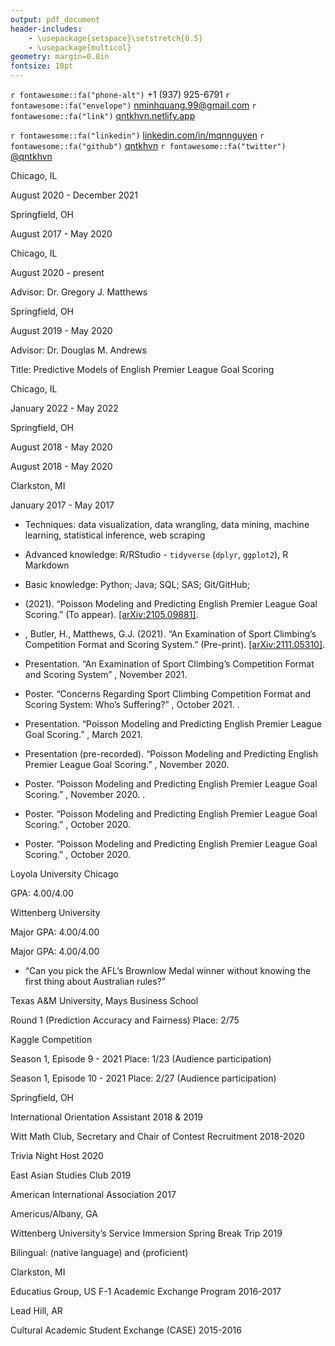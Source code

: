 ```yaml
---
output: pdf_document
header-includes:
    - \usepackage{setspace}\setstretch{0.5}
    - \usepackage{multicol}
geometry: margin=0.8in
fontsize: 10pt
---
```


\sffamily

\pagestyle{empty}

\center \LARGE \textbf{Ngoc Minh Quang Nguyen}

\normalsize

`r fontawesome::fa("phone-alt")` +1 (937) 925-6791 \qquad
`r fontawesome::fa("envelope")` <nminhquang.99@gmail.com> \qquad
`r fontawesome::fa("link")` [qntkhvn.netlify.app](https://qntkhvn.netlify.app)

`r fontawesome::fa("linkedin")` [linkedin.com/in/mqnnguyen](https://www.linkedin.com/in/mqnnguyen) \qquad
`r fontawesome::fa("github")` [qntkhvn](https://github.com/qntkhvn) \qquad
`r fontawesome::fa("twitter")` [\@qntkhvn](https://twitter.com/qntkhvn) \qquad

<!-- ## Contact Information -->

<!-- -   Born: August 6, 1999, Nha Trang, Khanh Hoa, Vietnam -->

<!-- -   Nationality: Vietnamese -->

<!-- -   US Visa Status: F-1 (Full-time Academic Student) -->

\raggedright

\vspace{\baselineskip}
\vspace{\baselineskip}
\vspace{\baselineskip}
\large \textbf{EDUCATION}
\hrulefill
\normalsize
\vspace{\baselineskip}
    
\textbf{Loyola University Chicago} \hspace*{\fill} Chicago, IL

\textbf{Master of Science, Applied Statistics} \hspace*{\fill} August 2020 - December 2021
\begin{itemize}
\item GPA: 4.00/4.00 
\end{itemize}

\vspace{2mm}

\textbf{Wittenberg University} \hspace*{\fill} Springfield, OH

\textbf{Bachelor of Science, Mathematics and Data Science} \hspace*{\fill} August 2017 - May 2020
\begin{itemize}
\item Summa Cum Laude; GPA: 3.97/4.00
\item Departmental Honors in Mathematics
\item Phi Beta Kappa and Pi Mu Epsilon
\end{itemize}
    
<!-- ## Research Interests -->
<!-- \begin{itemize} -->
<!--     \item[] Sports Analytics; Data Visualization; R Packages; Mathematical Statistics. -->
<!-- \end{itemize} -->

\vspace{\baselineskip}
\vspace{\baselineskip}
\vspace{\baselineskip}
\large \textbf{RESEARCH INTERESTS}
\hrulefill
\normalsize

\begin{itemize} 
\onehalfspacing
\item[] Data science, supervised learning; statistical applications in sports; data visualization; reproducibility in data science; statistics and data science education; statistical consulting.
\end{itemize}

\setstretch{0.55}

\vspace{\baselineskip}
\vspace{\baselineskip}
\vspace{\baselineskip}
\large \textbf{RESEARCH EXPERIENCE}
\hrulefill
\normalsize
\vspace{\baselineskip}

\textbf{Loyola University Chicago} \hspace*{\fill} Chicago, IL

\textbf{Graduate Research Assistant} \hspace*{\fill} August 2020 - present

Advisor: Dr. Gregory J. Matthews

\begin{itemize} 
\item Project: Estimating the aging curves in baseball using multiple imputation with a hierarchical structure.
\item Project: Evaluating the concerns regarding the combined competition format and rank-product scoring in sport climbing through simulations and data analysis.
\item Project: Statistical models for inferring the gender of stickleback fossil. 
\end{itemize}

<!-- \textit{Estimating Aging Curves in Baseball using Multiple Imputation}. Advised by Dr. Gregory J. Matthews. -->

\vspace{2mm}

\textbf{Wittenberg University} \hspace*{\fill} Springfield, OH

\textbf{Senior Honors Thesis} \hspace*{\fill} August 2019 - May 2020

Advisor: Dr. Douglas M. Andrews

Title: Predictive Models of English Premier League Goal Scoring

\begin{itemize} 
\item Determined that the Poisson process provides a good fit for modeling the time and event properties of goal scoring in the English Premier League
\item Utilized Poisson regression to simulate and predict the outcomes for a Premier League season.
\end{itemize}

<!-- \begin{itemize}  -->
<!--     \item Wittenberg University, Department of Mathematics and Computer Science, Springfield, Ohio -->
<!--     \item[] Senior Honors Thesis Research \hspace*{\fill} August 2019 - May 2020 -->
<!--     \item[] \textit{Predictive Models of English Premier League Goal Scoring}. Advised by Dr. Douglas M. Andrews. -->
<!-- \end{itemize} -->

\vspace{\baselineskip}
\vspace{\baselineskip}
\vspace{\baselineskip}
\large \textbf{ACADEMIC EXPERIENCE}
\hrulefill
\normalsize
\vspace{\baselineskip}

\textbf{Loyola University Chicago, Department of Mathematics and Statistics} \hspace*{\fill} Chicago, IL

\textbf{Instructor} \hspace*{\fill} January 2022 - May 2022

\begin{itemize}

\item Appointed as a part-time instructor for Spring 2022 semester.

\item Courses: Fundamentals of Statistics (STAT 103, 2 sections)

\end{itemize}

\vspace{2mm}

\textbf{Wittenberg University} \hspace*{\fill} Springfield, OH

\textbf{Math Workshop Head Tutor} \hspace*{\fill} August 2018 - May 2020

\begin{itemize}

\item Tutored all levels of Mathematics and Statistics/Data Science; and introductory levels of Computer Science, Economics, and Chemistry.  Worked with students one-on-one as well as in small groups.

\item Coordinated annual GRE Quantitative training sessions. Created basic math skills assessment worksheets for introductory-level Statistics classes.

\item Performed daily updates on student activity tracking database. Analyzed time data and fixed bad time entries.

\item Assisted the director with the transition to remote tutoring and implementing new video conferencing platform.

\end{itemize}

\vspace{2mm}

\textbf{Faculty Aide (Teaching/Research Assistant)} \hspace*{\fill} August 2018 - May 2020

\begin{itemize}

\item Provided aid to Dr. Sunny Jeong with Business courses including International Business, Business Research Methods, Global Social Entrepreneurship, and Business Ethics and Leadership.

\item Updated course websites, created and graded online assignments, and compiled student grades.

\item Participated in professor’s research on finding new literature and resources. Developed new learning case studies and reading questions.    
    
\end{itemize}

\vspace{2mm}

\textbf{Clarkston Senior High School} \hspace*{\fill} Clarkston, MI

\textbf{S.U.M. (Student Understanding Math) Assistant} \hspace*{\fill} January 2017 - May 2017

\begin{itemize}

\item Facilitated daily Algebra II lessons and assisted students with in-class materials and homework assignments.

\end{itemize}

\vspace{\baselineskip}
\vspace{\baselineskip}
\vspace{\baselineskip}
\large \textbf{COMPUTING SKILLS}
\hrulefill
\normalsize
\vspace{\baselineskip}

-   Techniques: data visualization, data wrangling, data mining, machine learning, statistical inference, web scraping

-   Advanced knowledge: R/RStudio - `tidyverse` (`dplyr`, `ggplot2`), R Markdown

-   Basic knowledge: Python; Java; SQL; SAS; Git/GitHub; \LaTeX

\vspace{\baselineskip}
\vspace{\baselineskip}
\vspace{\baselineskip}
\large \textbf{PAPERS}
\hrulefill
\normalsize
\vspace{\baselineskip}

-   \textbf{Nguyen, Q.} (2021). "Poisson Modeling and Predicting English Premier League Goal Scoring." \textit{New England Journal of Statistics in Data Science} (To appear). [[arXiv:2105.09881]](https://arxiv.org/abs/2105.09881).

-   \textbf{Nguyen, Q.}, Butler, H., Matthews, G.J. (2021). "An Examination of Sport Climbing's Competition Format and Scoring System." (Pre-print). [[arXiv:2111.05310]](https://arxiv.org/abs/2111.05310).

\vspace{\baselineskip}
\vspace{\baselineskip}
\vspace{\baselineskip}
\large \textbf{PRESENTATIONS \& POSTERS}
\hrulefill
\normalsize
\vspace{\baselineskip}

-   Presentation. "An Examination of Sport Climbing's Competition Format and Scoring System" \textit{Reproducible Research Competition, Carnegie Mellon Sports Analytics Conference}, November 2021. \textbf{Open Methodology Track Winner}

-   Poster. "Concerns Regarding Sport Climbing Competition Format and Scoring System: Who's Suffering?" \textit{UConn Sports Analytics Conference}, October 2021. \textbf{Student Poster Award Winner}.

-   Presentation. "Poisson Modeling and Predicting English Premier League Goal Scoring." \textit{Graduate Research Symposium, Loyola University Chicago}, March 2021.

-   Presentation (pre-recorded). "Poisson Modeling and Predicting English Premier League Goal Scoring." \textit{Midwest Sports Analytics Meeting}, November 2020.

<!-- -   Presentation. "Poisson Modeling and Predicting English Premier League Goal Scoring." International Research Symposium, International Education Week, Loyola University Chicago, November 2020. -->

<!-- -   Presentation. "Poisson Modeling and Predicting English Premier League Goal Scoring." Ohio State Sports Analytics Conference, November 2020. -->

-   Poster. "Poisson Modeling and Predicting English Premier League Goal Scoring." \textit{NextGen: Data Science Day, New England Statistical Society}, November 2020. \textbf{Poster Competition Co-Winner, Undergrad/MS Group}.

-   Poster. "Poisson Modeling and Predicting English Premier League Goal Scoring." \textit{Carnegie Mellon Sports Analytics Conference}, October 2020.

-   Poster. "Poisson Modeling and Predicting English Premier League Goal Scoring." \textit{UConn Sports Analytics Conference}, October 2020.

<!-- -   Presentation (pre-recorded). "\textit{Something Fishy About Manchester United’s Distribution of Goals Scored.}" Department of Mathematics and Computer Science’s Colloquium Series, Wittenberg University, October 2020. -->

\vspace{\baselineskip}
\vspace{\baselineskip}
\vspace{\baselineskip}
\large \textbf{HONORS \& AWARDS}
\hrulefill
\normalsize
\vspace{\baselineskip}

\begin{itemize}

\item \textbf{Reproducible Research Competition Winner}, Open Methodology Track, Carnegie Mellon Sports Analytics Conference (CMSAC), 2021.

\item \textbf{Best Student Poster Award}, UConn Sports Analytics Symposium (UCSAS), 2021

\item \textbf{Poster Competition Co-Winner}, Undergrad/MS Group, New England Statistical Society (NESS) - NextGen: Data Science Day, 2020

\item \textbf{Merit Award}, MS in Applied Statistics Program, Loyola University Chicago, 2020-2021.

\item \textbf{Summa Cum Laude}. Graduated with the highest distinction, Wittenberg University, 2020.

\item \textbf{Departmental Honors in Mathematics}, Department of Mathematics and Computer Science, Wittenberg University, 2020.

\item \textbf{Phi Beta Kappa}, Omicron of Ohio Chapter, Wittenberg University, 2020.

\item \textbf{Pi Mu Epsilon}, Ohio Upsilon Chapter, Wittenberg University, 2020.

\item \textbf{The Charles and Elsie Little Mathematics Award}, Department of Mathematics and Computer Science, Wittenberg University, 2020
\begin{itemize}
\item Awarded to the most outstanding senior mathematics and data science majors.
\end{itemize}

\item \textbf{Pick and Pen}, Wittenberg University, 2019.
    
\item \textbf{Mathematics 202 Award}, Department of Mathematics and Computer Science, Wittenberg University, 2018.
\begin{itemize}
\item Awarded to an outstanding first-year student in the introductory calculus sequence.
\end{itemize}
    
\item \textbf{Textbook Award}, Department of Mathematics and Computer Science, Wittenberg University, 2018.
\begin{itemize}
\item Awarded to first-year students majoring in the Department of Mathematics and Computer Science.
\end{itemize}

\item \textbf{Phi Eta Sigma}, Wittenberg University, 2018.

\item \textbf{Dean's List}, Wittenberg University, Fall 2017 - Spring 2020 (all semesters).
    
\item \textbf{International Student Scholarship} and \textbf{International Student Grant Program}, Wittenberg University, 2017-2020

\end{itemize}
    
<!-- -   Other Honors -->

<!--     -   The Charles E. Chatfield Global Awareness Award Nominee, Wittenberg University, Spring 2020 -->

<!--     -   Homecoming Royalty Nominee, Wittenberg University, Fall 2019 -->

\vspace{\baselineskip}
\vspace{\baselineskip}
\vspace{\baselineskip}
\large \textbf{COURSEWORK}
\hrulefill
\normalsize
\vspace{\baselineskip}

\textbf{Graduate} \hspace*{\fill} Loyola University Chicago

\textbf{Statistics} \hspace*{\fill} GPA: 4.00/4.00

\vspace{1mm}

\begin{multicols}{2}
\begin{itemize}
\item Predictive Analytics
\item Statistical Computation and Simulation
\item Statistical Consulting
\item Statistical Design and Analysis of Experiments
\item Advanced Statistical Inference (Independent Study)
\item Nonparametric Statistics 
\item Categorical Data Analysis
\item Probability \& Mathematical Statistics
\item Applied Regression Analysis 
\item SAS Programming \& Applied Statistics 
\end{itemize}
\end{multicols}

\textbf{Undergraduate} \hspace*{\fill} Wittenberg University

\textbf{Statistics/Data Science} \hspace*{\fill} Major GPA: 4.00/4.00

\vspace{1mm}

\begin{multicols}{2}
\begin{itemize}
\item Mathematical Statistics
\item Univariate Probability
\item Statistical Modeling
\item Introduction to Data Science with R
\item Computer Programming II with Java
\item Computer Programming I with Python
\item Databases
\item Introductory Statistics/Data Analysis
\end{itemize}
\end{multicols}

\textbf{Mathematics} \hspace*{\fill} Major GPA: 4.00/4.00

\vspace{1mm}

\begin{multicols}{2}
\begin{itemize}
\item Graph Theory
\item Real Analysis
\item Abstract Algebra
\item Linear Algebra
\item Multivariable Calculus
\item Differential Equations
\item Foundations of Geometry
\item Discrete Mathematics \& Proofs
\item Calculus II
\item Calculus I
\end{itemize}
\end{multicols}

\vspace{\baselineskip}
\large \textbf{MEDIA}
\hrulefill
\normalsize
\vspace{\baselineskip}

*   "Can you pick the AFL's Brownlow Medal winner without knowing the first thing about Australian rules?" \url{https://www.abc.net.au/news/2021-09-19/afl-trying-to-predict-the-2021-brownlow-medal-winner/100472246}

\vspace{2mm}

\vspace{\baselineskip}
\vspace{\baselineskip}
\large \textbf{DATA COMPETITIONS}
\hrulefill
\normalsize
\vspace{\baselineskip}

\textbf{2021 Humana-Mays Healthcare Analytics Case Competition} \hspace*{\fill} Texas A&M University, Mays Business School

\vspace{1mm}

Round 1 (Prediction Accuracy and Fairness) \hspace*{\fill} Place: 2/75 

\vspace{2mm}

\textbf{SLICED} \hspace*{\fill} Kaggle Competition 

\vspace{1mm}

Season 1, Episode 9 - 2021 \hspace*{\fill} Place: 1/23 (Audience participation) 

\vspace{1mm}

Season 1, Episode 10 - 2021 \hspace*{\fill} Place: 2/27 (Audience participation) 

\vspace{2mm}


\vspace{\baselineskip}
\vspace{\baselineskip}
\large \textbf{ACTIVITIES}
\hrulefill
\normalsize
\vspace{\baselineskip}

\textbf{Wittenberg University} \hspace*{\fill} Springfield, OH

\vspace{1mm}

International Orientation Assistant \hspace*{\fill} 2018 \& 2019

\vspace{2mm}

Witt Math Club, Secretary and Chair of Contest Recruitment \hspace*{\fill} 2018-2020

\vspace{1mm}

Trivia Night Host \hspace*{\fill} 2020

\vspace{1mm}

East Asian Studies Club \hspace*{\fill} 2019

\vspace{1mm}

American International Association \hspace*{\fill} 2017

\vspace{2mm}

\vspace{\baselineskip}
\vspace{\baselineskip}
\vspace{\baselineskip}
\large \textbf{COMMUNITY SERVICE}
\hrulefill
\normalsize
\vspace{\baselineskip}

\textbf{The Fuller Center for Housing} \hspace*{\fill} Americus/Albany, GA

Wittenberg University's Service Immersion Spring Break Trip \hspace*{\fill} 2019

\vspace{\baselineskip}
\vspace{\baselineskip}
\vspace{\baselineskip}
\large \textbf{LANGUAGES}
\hrulefill
\normalsize
\vspace{\baselineskip}

Bilingual: \textbf{Vietnamese} (native language) and \textbf{English} (proficient)

\vspace{\baselineskip}
\vspace{\baselineskip}
\vspace{\baselineskip}
\large \textbf{EXCHANGE PROGRAMS}
\hrulefill
\normalsize
\vspace{\baselineskip}

\textbf{Clarkston Senior High School} \hspace*{\fill} Clarkston, MI

Educatius Group, US F-1 Academic Exchange Program \hspace*{\fill} 2016-2017

\vspace{2mm}

\textbf{Lead Hill High School} \hspace*{\fill} Lead Hill, AR

Cultural Academic Student Exchange (CASE) \hspace*{\fill} 2015-2016

\vspace{5mm}